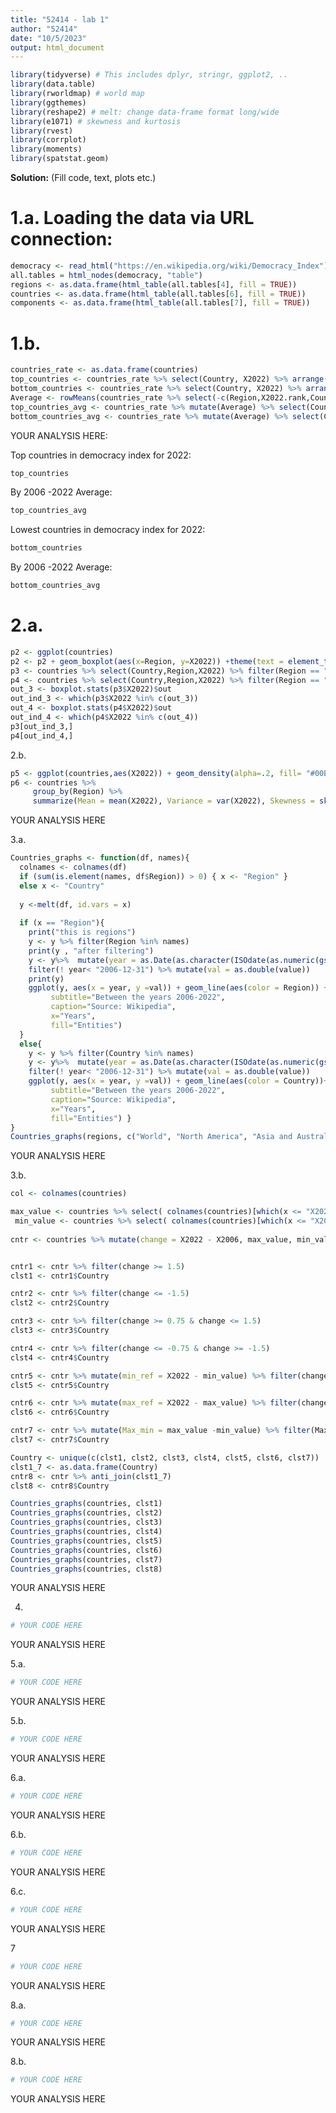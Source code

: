 ---
title: "52414 - lab 1"
author: "52414"
date: "10/5/2023"
output: html_document
---

```{r}
library(tidyverse) # This includes dplyr, stringr, ggplot2, .. 
library(data.table)
library(rworldmap) # world map
library(ggthemes)
library(reshape2) # melt: change data-frame format long/wide
library(e1071) # skewness and kurtosis
library(rvest)
library(corrplot)
library(moments)
library(spatstat.geom)

```

**Solution:** (Fill code, text, plots etc.)

# 1.a. Loading the data via URL connection:

```{r, cache=TRUE}
democracy <- read_html("https://en.wikipedia.org/wiki/Democracy_Index")
all.tables = html_nodes(democracy, "table")  
regions <- as.data.frame(html_table(all.tables[4], fill = TRUE))
countries <- as.data.frame(html_table(all.tables[6], fill = TRUE))
components <- as.data.frame(html_table(all.tables[7], fill = TRUE))
```

# 1.b.

```{r, cache=TRUE}
countries_rate <- as.data.frame(countries)
top_countries <- countries_rate %>% select(Country, X2022) %>% arrange(desc(X2022)) %>% head(5)
bottom_countries <- countries_rate %>% select(Country, X2022) %>% arrange(X2022) %>% head(5)
Average <- rowMeans(countries_rate %>% select(-c(Region,X2022.rank,Country, Regime.type)))
top_countries_avg <- countries_rate %>% mutate(Average) %>% select(Country,Average) %>% arrange(desc(Average)) %>% head(5)
bottom_countries_avg <- countries_rate %>% mutate(Average) %>% select(Country, Average) %>% arrange(Average) %>% head(5)
```

YOUR ANALYSIS HERE:

Top countries in democracy index for 2022:

```{r}
top_countries
```

By 2006 -2022 Average:

```{r}
top_countries_avg
```

Lowest countries in democracy index for 2022:

```{r}
bottom_countries
```

By 2006 -2022 Average:

```{r}
bottom_countries_avg
```

# 2.a.

```{r, cache=TRUE}
p2 <- ggplot(countries)
p2 <- p2 + geom_boxplot(aes(x=Region, y=X2022)) +theme(text = element_text(size = 6))
p3 <- countries %>% select(Country,Region,X2022) %>% filter(Region == "Middle East and North Africa")
p4 <- countries %>% select(Country,Region,X2022) %>% filter(Region == "Western Europe")
out_3 <- boxplot.stats(p3$X2022)$out
out_ind_3 <- which(p3$X2022 %in% c(out_3))
out_4 <- boxplot.stats(p4$X2022)$out
out_ind_4 <- which(p4$X2022 %in% c(out_4))
p3[out_ind_3,]
p4[out_ind_4,]

```


2.b.

```{r, cache=TRUE}
p5 <- ggplot(countries,aes(X2022)) + geom_density(alpha=.2, fill= "#00BFC4") + facet_wrap(~Region)
p6 <- countries %>% 
     group_by(Region) %>%
     summarize(Mean = mean(X2022), Variance = var(X2022), Skewness = skewness(X2022), Kurtosis = kurtosis(X2022))
```

YOUR ANALYSIS HERE

3.a.

```{r, cache=TRUE}
Countries_graphs <- function(df, names){
  colnames <- colnames(df)
  if (sum(is.element(names, df$Region)) > 0) { x <- "Region" }
  else x <- "Country"
  
  y <-melt(df, id.vars = x)
  
  if (x == "Region"){
    print("this is regions")
    y <- y %>% filter(Region %in% names)
    print(y , "after filtering")
    y <- y%>%  mutate(year = as.Date(as.character(ISOdate(as.numeric(gsub('X', '', variable)),12,31)))) %>% 
    filter(! year< "2006-12-31") %>% mutate(val = as.double(value))
    print(y)
    ggplot(y, aes(x = year, y =val)) + geom_line(aes(color = Region)) + labs(title="Democracy", 
         subtitle="Between the years 2006-2022",
         caption="Source: Wikipedia",
         x="Years",
         fill="Entities") 
  }
  else{
    y <- y %>% filter(Country %in% names)
    y <- y%>%  mutate(year = as.Date(as.character(ISOdate(as.numeric(gsub('X', '', variable)),12,31)))) %>% 
    filter(! year< "2006-12-31") %>% mutate(val = as.double(value))
    ggplot(y, aes(x = year, y =val)) + geom_line(aes(color = Country))+ labs(title="Democracy Index", 
         subtitle="Between the years 2006-2022",
         caption="Source: Wikipedia",
         x="Years",
         fill="Entities") }
}
Countries_graphs(regions, c("World", "North America", "Asia and Australasia"))
```

YOUR ANALYSIS HERE

3.b.

```{r, cache=TRUE}
col <- colnames(countries)

max_value <- countries %>% select( colnames(countries)[which(x <= "X2022" & x >= "X2006")]) %>% apply( 1, max)
 min_value <- countries %>% select( colnames(countries)[which(x <= "X2022" & x >= "X2006")]) %>% apply( 1, min)
 
cntr <- countries %>% mutate(change = X2022 - X2006, max_value, min_value)


cntr1 <- cntr %>% filter(change >= 1.5)
clst1 <- cntr1$Country

cntr2 <- cntr %>% filter(change <= -1.5)
clst2 <- cntr2$Country

cntr3 <- cntr %>% filter(change >= 0.75 & change <= 1.5)
clst3 <- cntr3$Country

cntr4 <- cntr %>% filter(change <= -0.75 & change >= -1.5)
clst4 <- cntr4$Country

cntr5 <- cntr %>% mutate(min_ref = X2022 - min_value) %>% filter(change <= -0.75 & min_ref  >= 0.75)
clst5 <- cntr5$Country

cntr6 <- cntr %>% mutate(max_ref = X2022 - max_value) %>% filter(change >= 0.75 & max_ref  <= -0.75)
clst6 <- cntr6$Country

cntr7 <- cntr %>% mutate(Max_min = max_value -min_value) %>% filter(Max_min <= 0.5)
clst7 <- cntr7$Country

Country <- unique(c(clst1, clst2, clst3, clst4, clst5, clst6, clst7))
clst1_7 <- as.data.frame(Country)
cntr8 <- cntr %>% anti_join(clst1_7)
clst8 <- cntr8$Country

Countries_graphs(countries, clst1)
Countries_graphs(countries, clst2)
Countries_graphs(countries, clst3)
Countries_graphs(countries, clst4)
Countries_graphs(countries, clst5)
Countries_graphs(countries, clst6)
Countries_graphs(countries, clst7)
Countries_graphs(countries, clst8)

```

YOUR ANALYSIS HERE

4.  

```{r, cache=TRUE}
# YOUR CODE HERE
```

YOUR ANALYSIS HERE

5.a.

```{r, cache=TRUE}
# YOUR CODE HERE
```

YOUR ANALYSIS HERE

5.b.

```{r, cache=TRUE}
# YOUR CODE HERE
```

YOUR ANALYSIS HERE

6.a.

```{r, cache=TRUE}
# YOUR CODE HERE
```

YOUR ANALYSIS HERE

6.b.

```{r, cache=TRUE}
# YOUR CODE HERE
```

YOUR ANALYSIS HERE

6.c.

```{r, cache=TRUE}
# YOUR CODE HERE
```

YOUR ANALYSIS HERE

7

```{r, cache=TRUE}
# YOUR CODE HERE
```

YOUR ANALYSIS HERE

8.a.

```{r, cache=TRUE}
# YOUR CODE HERE
```

YOUR ANALYSIS HERE

8.b.

```{r, cache=TRUE}
# YOUR CODE HERE
```

YOUR ANALYSIS HERE
